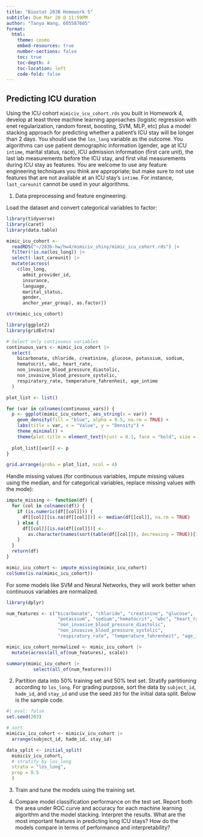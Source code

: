 ```yaml
---
title: "Biostat 203B Homework 5"
subtitle: Due Mar 20 @ 11:59PM
author: "Tanya Wang, 605587605"
format:
  html:
    theme: cosmo
    embed-resources: true
    number-sections: false
    toc: true
    toc-depth: 4
    toc-location: left
    code-fold: false
---
```


## Predicting ICU duration

Using the ICU cohort `mimiciv_icu_cohort.rds` you built in Homework 4, develop at least three machine learning approaches (logistic regression with enet regularization, random forest, boosting, SVM, MLP, etc) plus a model stacking approach for predicting whether a patient's ICU stay will be longer than 2 days. You should use the `los_long` variable as the outcome. You algorithms can use patient demographic information (gender, age at ICU `intime`, marital status, race), ICU admission information (first care unit), the last lab measurements before the ICU stay, and first vital measurements during ICU stay as features. You are welcome to use any feature engineering techniques you think are appropriate; but make sure to not use features that are not available at an ICU stay's `intime`. For instance, `last_careunit` cannot be used in your algorithms. 


1. Data preprocessing and feature engineering.

Load the dataset and convert categorical variables to factor:
```r
library(tidyverse)
library(caret)
library(data.table)

mimic_icu_cohort <- 
  readRDS("~/203b-hw/hw4/mimiciv_shiny/mimic_icu_cohort.rds") |>
  filter(!is.na(los_long)) |>
  select(-last_careunit) |>
  mutate(across(
    c(los_long,
      admit_provider_id,
      insurance, 
      language, 
      marital_status, 
      gender, 
      anchor_year_group), as.factor))
```




```r
str(mimic_icu_cohort)
```


```r
library(ggplot2)
library(gridExtra)

# Select only continuous variables
continuous_vars <- mimic_icu_cohort |>
  select(
    bicarbonate, chloride, creatinine, glucose, potassium, sodium, 
    hematocrit, wbc, heart_rate, 
    non_invasive_blood_pressure_diastolic, 
    non_invasive_blood_pressure_systolic, 
    respiratory_rate, temperature_fahrenheit, age_intime
  )

plot_list <- list()

for (var in colnames(continuous_vars)) {
  p <- ggplot(mimic_icu_cohort, aes_string(x = var)) +
    geom_density(fill = "blue", alpha = 0.5, na.rm = TRUE) +
    labs(title = var, x = "Value", y = "Density") +
    theme_minimal() +
    theme(plot.title = element_text(hjust = 0.1, face = "bold", size = 8))
  
  plot_list[[var]] <- p
}

grid.arrange(grobs = plot_list, ncol = 4)
```

Handle missing values (for continuous variables, impute missing values using the median, and
for categorical variables, replace missing values with the mode):
```r
impute_missing <- function(df) {
  for (col in colnames(df)) {
    if (is.numeric(df[[col]])) {
      df[[col]][is.na(df[[col]])] <- median(df[[col]], na.rm = TRUE)
    } else {
      df[[col]][is.na(df[[col]])] <- 
        as.character(names(sort(table(df[[col]]), decreasing = TRUE))[1])
    }
  }
  return(df)
}

mimic_icu_cohort <- impute_missing(mimic_icu_cohort)
colSums(is.na(mimic_icu_cohort))
```

For some models like SVM and Neural Networks, they will work better when continuous variables are normalized.
```r
library(dplyr)

num_features <- c("bicarbonate", "chloride", "creatinine", "glucose", 
                   "potassium", "sodium","hematocrit", "wbc", "heart_rate",
                   "non_invasive_blood_pressure_diastolic", 
                   "non_invasive_blood_pressure_systolic", 
                   "respiratory_rate", "temperature_fahrenheit", "age_intime")

mimic_icu_cohort_normalized <- mimic_icu_cohort |>
  mutate(across(all_of(num_features), scale))

summary(mimic_icu_cohort |> 
          select(all_of(num_features)))
```





2. Partition data into 50% training set and 50% test set. Stratify partitioning according to `los_long`. For grading purpose, sort the data by `subject_id`, `hadm_id`, and `stay_id` and use the seed `203` for the initial data split. Below is the sample code.
```r
#| eval: false
set.seed(203)

# sort
mimiciv_icu_cohort <- mimiciv_icu_cohort |>
  arrange(subject_id, hadm_id, stay_id)

data_split <- initial_split(
  mimiciv_icu_cohort, 
  # stratify by los_long
  strata = "los_long", 
  prop = 0.5
  )
```

3. Train and tune the models using the training set.

4. Compare model classification performance on the test set. Report both the area under ROC curve and accuracy for each machine learning algorithm and the model stacking. Interpret the results. What are the most important features in predicting long ICU stays? How do the models compare in terms of performance and interpretability?